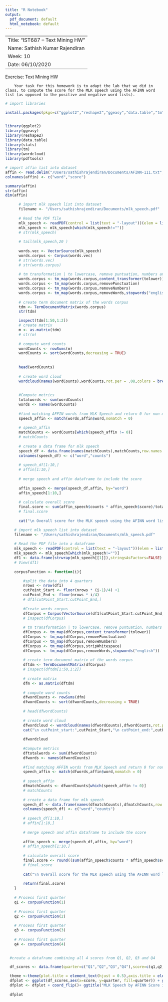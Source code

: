 ```yaml
---
title: "R Notebook"
output:
  pdf_document: default
  html_notebook: default
---
```


-----------------------------------------------------------------------------------
Title: "IST687 – Text Mining HW"
Name: Sathish Kumar Rajendiran
Week: 10
Date: 06/10/2020
-----------------------------------------------------------------------------------
Exercise: 
        Text Mining HW
        
        Your task for this homework is to adapt the lab that we did in class, to compute the score for the MLK speech using the AFINN word list (as opposed to the positive and negative word lists).

```r

# import libraries

install.packages(pkgs=c("ggplot2","reshape2","ggeasy","data.table","tm","pdftools","wordcloud"),repos = "http://cran.us.r-project.org")


library(ggplot2)
library(ggeasy)
library(reshape2)
library(data.table)
library(stats)
library(tm)
library(wordcloud)
library(pdftools)

```

<!-- 1. First read in the AFINN word list. Note that each line is both a word and a score (between -5 and 5). You will need to split the line and create two vectors (one for words and one for scores). -->

```r

# import affin list into dataset
affin <- read.delim("/Users/sathishrajendiran/Documents/AFINN-111.txt", header=FALSE)
colnames(affin) <- c("word","score")

summary(affin)
str(affin)
dim(affin)
```

<!-- 2. Compute the overall score for the MLK speech using the AFINN word list (as opposed to the positive and negative word lists). -->

```r

      # import mlk speech list into dataset
      filename <- "/Users/sathishrajendiran/Documents/mlk_speech.pdf"
      
      # Read the PDF file
      mlk_speech <- readPDF(control = list(text = "-layout"))(elem = list(uri = filename), language = "en", id = "id1")
      mlk_speech <- mlk_speech[which(mlk_speech!="")]
      # str(mlk_speech)
      
      # tail(mlk_speech,20 )
      
      words.vec <- VectorSource(mlk_speech)
      words.corpus <- Corpus(words.vec)
      # str(words.vec)
      # str(words.corpus)
      
      # tm transformation | to lowercase, remove puntuation, numbers and stop words
      words.corpus <- tm_map(words.corpus,content_transformer(tolower))
      words.corpus <- tm_map(words.corpus,removePunctuation)
      words.corpus <- tm_map(words.corpus,removeNumbers)
      words.corpus <- tm_map(words.corpus,removeWords,stopwords("english"))
      
      # create term document matrix of the words corpus
      tdm <- TermDocumentMatrix(words.corpus)
      str(tdm)

      inspect(tdm[1:50,1:2])
      # create matrix
      m <- as.matrix(tdm)
      # str(m)
      
      # compute word counts
      wordCounts <- rowSums(m)
      wordCounts <- sort(wordCounts,decreasing = TRUE)
      
      
      head(wordCounts)
   
      # create word cloud
      wordcloud(names(wordCounts),wordCounts,rot.per = .08,colors = brewer.pal(8,"Paired"))
      
      
      #Compute metrics
      totalwords <- sum(wordCounts)
      words <- names(wordCounts)
      
      #find matching AFFIN words from MLK Speech and return 0 for non matching words
      speech_affin <- match(words,affin$word,nomatch = 0)
      
      # speech_affin
      matchCounts <- wordCounts[which(speech_affin != 0)]
      # matchCounts
      
      # create a data frame for mlk speech
      speech_df <- data.frame(names(matchCounts),matchCounts,row.names = c(1:length(matchCounts)))
      colnames(speech_df) <- c("word","counts")
      
      # speech_df[1:10,]
      # affin[1:10,]
      
      # merge speech and affin dataframe to include the score
      
      affin_speech <- merge(speech_df,affin, by="word")
      affin_speech[1:10,]
      
      # calculate overall score
      final.score <- sum(affin_speech$counts * affin_speech$score)/totalwords
      # final.score
      
      cat("\n Overall score for the MLK speech using the AFINN word list is: ",round(final.score*100,2),"%",sep = "")
```


<!-- 3. Then, just as in class, compute the sentiment score for each quarter (25%) of the speech to see how this sentiment analysis is the same or different than what was computing with just the positive and negative word files. -->
<!-- Note that since you will be doing almost the exact same thing 4 times (once for each quarter of the speech), you should create a function to do most of the work, and call it 4 times. -->

```r
    
    # import mlk speech list into dataset
    filename <- "/Users/sathishrajendiran/Documents/mlk_speech.pdf"
    
    # Read the PDF file into a dataframe
    mlk_speech <- readPDF(control = list(text = "-layout"))(elem = list(uri = filename), language = "en", id = "id1")
    mlk_speech <- mlk_speech[which(mlk_speech!="")]
    df1 <- data.frame(strwrap(mlk_speech[[1]]),stringsAsFactors=FALSE)
    # View(df1)
    
    corpusFunction <- function(i){

        #split the data into 4 quarters 
        nrows <- nrow(df1)
        cutPoint_Start <- floor(nrows * (i-1)/4) +1
        cutPoint_End <- floor(nrows * i/4)
        # df1[cutPoint_Start:cutPoint_End,]
    
        #Create words corpus
        dfCorpus = Corpus(VectorSource(df1[cutPoint_Start:cutPoint_End,])) 
        # inspect(dfCorpus)
        
        # tm transformation | to lowercase, remove puntuation, numbers and stop words
        dfCorpus <- tm_map(dfCorpus,content_transformer(tolower))
        dfCorpus <- tm_map(dfCorpus,removePunctuation)
        dfCorpus <- tm_map(dfCorpus,removeNumbers)
        dfCorpus <- tm_map(dfCorpus,stripWhitespace)
        dfCorpus <- tm_map(dfCorpus,removeWords,stopwords("english"))
        
        # create term document matrix of the words corpus
        dftdm <- TermDocumentMatrix(dfCorpus)
        # inspect(dftdm[1:50,1:2])
    
        # create matrix
        dfm <- as.matrix(dftdm)
    
        # compute word counts
        dfwordCounts <- rowSums(dfm)
        dfwordCounts <- sort(dfwordCounts,decreasing = TRUE)
        
        # head(dfwordCounts)
        
        # create word cloud
        dfwordcloud <- wordcloud(names(dfwordCounts),dfwordCounts,rot.per = .08,colors = brewer.pal(8,"Paired"))
        cat("\n cutPoint_start:",cutPoint_Start,"\n cutPoint_end:",cutPoint_End,"\n")
        
        dfwordcloud
        
        #Compute metrics
        dftotalwords <- sum(dfwordCounts)
        dfwords <- names(dfwordCounts)
        
        #find matching AFFIN words from MLK Speech and return 0 for non matching words
        speech_affin <- match(dfwords,affin$word,nomatch = 0)
        
        # speech_affin
        dfmatchCounts <- dfwordCounts[which(speech_affin != 0)]
        # matchCounts
        
        # create a data frame for mlk speech
        speech_df <- data.frame(names(dfmatchCounts),dfmatchCounts,row.names = c(1:length(dfmatchCounts)))
        colnames(speech_df) <- c("word","counts")
        
        # speech_df[1:10,]
        # affin[1:10,]
        
        # merge speech and affin dataframe to include the score
        
        affin_speech <- merge(speech_df,affin, by="word")
        # affin_speech[1:10,]
        
        # calculate overall score
        final.score <- round((sum(affin_speech$counts * affin_speech$score)/totalwords)*100,2)
        # final.score
        
        cat("\n Overall score for the MLK speech using the AFINN word list is: ",final.score,"%",sep = "")
        
        return(final.score)
    }
    
    # Process first quarter
    q1 <- corpusFunction(1)
    
    # Process first quarter
    q2 <- corpusFunction(2)
    
    # Process first quarter
    q3 <- corpusFunction(3)
    
    # Process first quarter
    q4 <- corpusFunction(4)
    
```


<!-- 4. Finally, plot the results (i.e, 4 numbers) via a bar chart. -->

```r
  #create a dataframe combining all 4 scores from Q1, Q2, Q3 and Q4

  df_scores <- data.frame(quarter=c("Q1","Q2","Q3","Q4"),score=c(q1,q2,q3,q4))

  theme <-theme(plot.title = element_text(hjust = 0.5),axis.title = element_text())
  dfplot <- ggplot(df_scores,aes(x=score, y=quarter, fill=quarter)) + geom_bar(stat="identity")+theme_minimal()
  dfplot <- dfplot + coord_flip()+ ggtitle("MLK Speech by AFINN Score in Percentage")+ theme 
  
  dfplot
  
```

